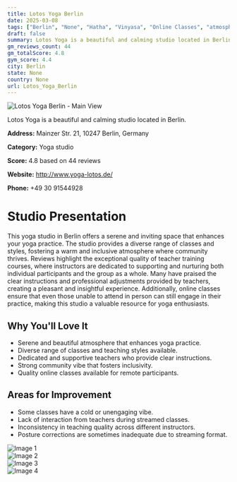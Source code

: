 ```yaml
---
title: Lotos Yoga Berlin
date: 2025-03-08
tags: ["Berlin", "None", "Hatha", "Vinyasa", "Online Classes", "atmosphere", "inclusive", "Berlin"]  
draft: false
summary: Lotos Yoga is a beautiful and calming studio located in Berlin.
gm_reviews_count: 44
gm_totalScore: 4.8
gym_score: 4.4
city: Berlin
state: None
country: None
url: Lotos_Yoga_Berlin
---
```


<div className="aspect-[16/9] relative my-8">
  <img 
    src="https://lh5.googleusercontent.com/p/AF1QipOxHw2uHjWQeBEBwUKHx2i0zj6Errv2wQ668ama=w1920-h1080-k-no"
    alt="Lotos Yoga Berlin - Main View"
    className="object-cover absolute inset-0 w-full h-full rounded-lg"
  />
</div>

Lotos Yoga is a beautiful and calming studio located in Berlin.

**Address:** Mainzer Str. 21, 10247 Berlin, Germany

**Category:** Yoga studio

**Score:** 4.8 based on 44 reviews

**Website:** http://www.yoga-lotos.de/

**Phone:** +49 30 91544928

# Studio Presentation

This yoga studio in Berlin offers a serene and inviting space that enhances your yoga practice. The studio provides a diverse range of classes and styles, fostering a warm and inclusive atmosphere where community thrives. Reviews highlight the exceptional quality of teacher training courses, where instructors are dedicated to supporting and nurturing both individual participants and the group as a whole. Many have praised the clear instructions and professional adjustments provided by teachers, creating a pleasant and insightful experience. Additionally, online classes ensure that even those unable to attend in person can still engage in their practice, making this studio a valuable resource for yoga enthusiasts.

## Why You'll Love It

- Serene and beautiful atmosphere that enhances yoga practice.
- Diverse range of classes and teaching styles available.
- Dedicated and supportive teachers who provide clear instructions.
- Strong community vibe that fosters inclusivity.
- Quality online classes available for remote participants.

## Areas for Improvement

- Some classes have a cold or unengaging vibe.
- Lack of interaction from teachers during streamed classes.
- Inconsistency in teaching quality across different instructors.
- Posture corrections are sometimes inadequate due to streaming format.

<div className="grid grid-cols-1 xl:grid-cols-2 gap-4 my-8">
<div className="aspect-[4/3] relative"><img src="https://lh5.googleusercontent.com/p/AF1QipO8Qiz4_kKNeagZ-W0uqPx9uEdyrow5-aF6Q7Jm=w1920-h1080-k-no" alt="Image 1" className="object-cover absolute inset-0 w-full h-full rounded-lg" /></div>
<div className="aspect-[4/3] relative"><img src="https://lh5.googleusercontent.com/p/AF1QipOfVRhLaJRsaMnNPJKNRIIYFQ5JyJp6jEyhWB4B=w1920-h1080-k-no" alt="Image 2" className="object-cover absolute inset-0 w-full h-full rounded-lg" /></div>
<div className="aspect-[4/3] relative"><img src="https://lh5.googleusercontent.com/p/AF1QipNRx_aWjfXYur0R1Wru88vwtjSa6-FoW9-7IzqL=w1920-h1080-k-no" alt="Image 3" className="object-cover absolute inset-0 w-full h-full rounded-lg" /></div>
<div className="aspect-[4/3] relative"><img src="https://lh5.googleusercontent.com/p/AF1QipNEdJNI_PpxltsCdn2iAI6PUFD3Jo0dAeFwnxOx=w1920-h1080-k-no" alt="Image 4" className="object-cover absolute inset-0 w-full h-full rounded-lg" /></div>
</div>